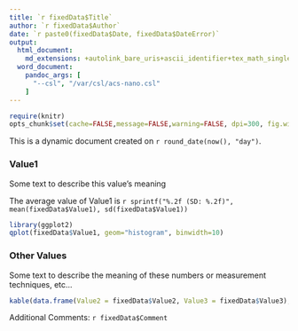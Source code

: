 ```yaml
---
title: `r fixedData$Title`
author: `r fixedData$Author`
date: `r paste0(fixedData$Date, fixedData$DateError)`
output:
  html_document: 
    md_extensions: +autolink_bare_uris+ascii_identifier+tex_math_single_backslash
  word_document:
    pandoc_args: [
      "--csl", "/var/csl/acs-nano.csl"
    ]
---
```


```r
require(knitr)
opts_chunk$set(cache=FALSE,message=FALSE,warning=FALSE, dpi=300, fig.width=5, fig.height=4)
```

This is a dynamic document created on `r round_date(now(), "day")`.

### Value1
Some text to describe this value's meaning

The average value of Value1 is `r sprintf("%.2f (SD: %.2f)", mean(fixedData$Value1), sd(fixedData$Value1))` 

```r
library(ggplot2)
qplot(fixedData$Value1, geom="histogram", binwidth=10)
```

### Other Values

Some text to describe the meaning of these numbers or measurement techniques, etc...
```r
kable(data.frame(Value2 = fixedData$Value2, Value3 = fixedData$Value3), format="pandoc")
```


Additional Comments: `r fixedData$Comment`
